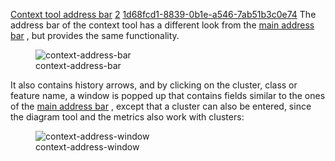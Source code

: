 [[Property:title|Context tool address bar]]
[[Property:weight|2]]
[[Property:uuid|1d68fcd1-8839-0b1e-a546-7ab51b3c0e74]]
The address bar of the context tool has a different look from the [[Main address bar|main address bar]] , but provides the same functionality. 

[[Image:context-address-bar]]  

It also contains history arrows, and by clicking on the cluster, class or feature name, a window is popped up that contains fields similar to the ones of the [[Main address bar|main address bar]] , except that a cluster can also be entered, since the diagram tool and the metrics also work with clusters: 

[[Image:context-address-window]]  

{{tip|Labels in this address bar are pickable, to send the address to other tools easily. }}

{{note|The context tool only has an address bar if it is unlinked from the editor. }}

{{seealso|<br/>
[[Change data share mode|Unlinking the context tool]]  }}




